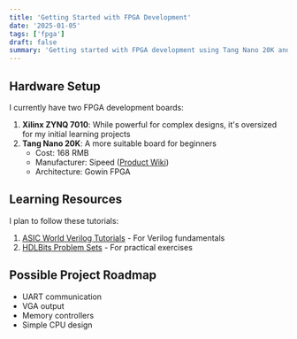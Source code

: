 ```yaml
---
title: 'Getting Started with FPGA Development'
date: '2025-01-05'
tags: ['fpga']
draft: false
summary: 'Getting started with FPGA development using Tang Nano 20K and ZYNQ platforms'
---
```


## Hardware Setup

I currently have two FPGA development boards:

1. **Xilinx ZYNQ 7010**: While powerful for complex designs, it's oversized for my initial learning projects
2. **Tang Nano 20K**: A more suitable board for beginners
   - Cost: 168 RMB
   - Manufacturer: Sipeed ([Product Wiki](https://wiki.sipeed.com/hardware/en/tang/tang-nano-20k/nano-20k.html))
   - Architecture: Gowin FPGA

## Learning Resources

I plan to follow these tutorials:
1. [ASIC World Verilog Tutorials](https://www.asic-world.com/verilog/index.html) - For Verilog fundamentals
2. [HDLBits Problem Sets](https://hdlbits.01xz.net/wiki/Problem_sets#Getting_Started) - For practical exercises

## Possible Project Roadmap
- UART communication
- VGA output
- Memory controllers
- Simple CPU design